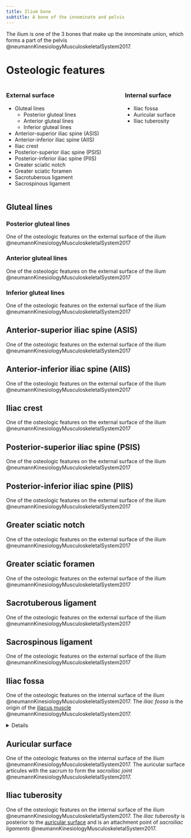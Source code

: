 ```yaml
---
title: Ilium bone
subtitle: A bone of the innominate and pelvis
---
```




The ilium is one of the 3 bones that make up the innominate union, which forms a part of the pelvis @neumannKinesiologyMusculoskeletalSystem2017.

# Osteologic features

::: {.columns}
::: {.column}
### External surface

- Gluteal lines
    - Posterior gluteal lines
    - Anterior gluteal lines
    - Inferior gluteal lines
- Anterior-superior iliac spine (ASIS)
- Anterior-inferior iliac spine (AIIS)
- Iliac crest
- Posterior-superior iliac spine (PSIS)
- Posterior-inferior iliac spine (PIIS)
- Greater sciatic notch
- Greater sciatic foramen
- Sacrotuberous ligament
- Sacrospinous ligament

:::
::: {.column}
### Internal surface

- Iliac fossa
- Auricular surface
- Iliac tuberosity

:::
:::

## Gluteal lines
### Posterior gluteal lines

One of the osteologic features on the external surface of the ilium @neumannKinesiologyMusculoskeletalSystem2017



### Anterior gluteal lines

One of the osteologic features on the external surface of the ilium @neumannKinesiologyMusculoskeletalSystem2017



### Inferior gluteal lines

One of the osteologic features on the external surface of the ilium @neumannKinesiologyMusculoskeletalSystem2017



## Anterior-superior iliac spine (ASIS)

One of the osteologic features on the external surface of the ilium @neumannKinesiologyMusculoskeletalSystem2017



## Anterior-inferior iliac spine (AIIS)

One of the osteologic features on the external surface of the ilium @neumannKinesiologyMusculoskeletalSystem2017



## Iliac crest

One of the osteologic features on the external surface of the ilium @neumannKinesiologyMusculoskeletalSystem2017



## Posterior-superior iliac spine (PSIS)

One of the osteologic features on the external surface of the ilium @neumannKinesiologyMusculoskeletalSystem2017



## Posterior-inferior iliac spine (PIIS)

One of the osteologic features on the external surface of the ilium @neumannKinesiologyMusculoskeletalSystem2017



## Greater sciatic notch

One of the osteologic features on the external surface of the ilium @neumannKinesiologyMusculoskeletalSystem2017



## Greater sciatic foramen

One of the osteologic features on the external surface of the ilium @neumannKinesiologyMusculoskeletalSystem2017



## Sacrotuberous ligament

One of the osteologic features on the external surface of the ilium @neumannKinesiologyMusculoskeletalSystem2017



## Sacrospinous ligament

One of the osteologic features on the external surface of the ilium @neumannKinesiologyMusculoskeletalSystem2017


## Iliac fossa {#iliac-fossa}

One of the osteologic features on the internal surface of the ilium @neumannKinesiologyMusculoskeletalSystem2017.
The *iliac fossa* is the origin of the [iliacus muscle]({{< var ref-iliacus.path >}}) @neumannKinesiologyMusculoskeletalSystem2017.

<details>

```r
#| label: tbl-oian-iliacus
#| echo: false
#| warning: false
#| message: false

# Load the here package
library(here)

# Source the functions script
source(here("scripts/gt_oian.R"))

# Example usage
identifier_col <- "origin_identifier"
filter_patterns <- "ilium_iliac_fossa"
display_columns <- c("name_final", "origin_final", "insertion_final", "innervation_final", "action_final")
table_title <- "Iliac fossa origins"

# Call the function
gt_table <- gt_oian(identifier_col, filter_patterns, display_columns, table_title)

gt_table
```

</details>

## Auricular surface {#auricular-surface}

One of the osteologic features on the internal surface of the ilium @neumannKinesiologyMusculoskeletalSystem2017.
The auricular surface articules with the sacrum to form the *sacroiliac joint* @neumannKinesiologyMusculoskeletalSystem2017.

## Iliac tuberosity {#iliac-tuberosity}

One of the osteologic features on the internal surface of the ilium @neumannKinesiologyMusculoskeletalSystem2017.
The *iliac tuberosity* is posterior to the [auricular surface](#auricular-surface) and is an attachment point of *sacroiliac ligaments* @neumannKinesiologyMusculoskeletalSystem2017.